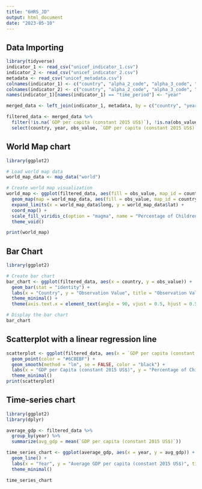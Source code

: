 ---
title: "6HRS_JD"
output: html_document
date: "2023-05-10"
---

## Data Importing

```{r setup, include=FALSE}
library(tidyverse)
indicator_1 <- read_csv("unicef_indicator_1.csv")
indicator_2 <- read_csv("unicef_indicator_2.csv")
metadata <- read_csv("unicef_metadata.csv")
colnames(indicator_1) <- c("country", "alpha_2_code", "alpha_3_code", "numeric_code", "indicator", "time_period", "obs_value", "sex", "unit_multiplier", "unit_of_measure", "observation_status", "observation_confidentiality", "time_period_activity_related_to_when_the_data_are_collected", "current_age")
colnames(indicator_2) <- c("country", "alpha_2_code", "alpha_3_code", "numeric_code", "indicator", "time_period", "obs_value", "sex", "unit_multiplier", "unit_of_measure", "observation_status", "observation_confidentiality", "time_period_activity_related_to_when_the_data_are_collected", "current_age")
names(indicator_1)[names(indicator_1) == "time_period"] <- "year"

merged_data <- left_join(indicator_1, metadata, by = c("country", "year"))

filtered_data <- merged_data %>%
  filter(!is.na(`GDP per capita (constant 2015 US$)`), !is.na(obs_value)) %>%
  select(country, year, obs_value, `GDP per capita (constant 2015 US$)`)

```

## World Map chart

```{r V1}

library(ggplot2)

# Load world map data
world_map_data <- map_data("world")

# Create world map visualization
world_map <- ggplot(filtered_data, aes(fill = obs_value, map_id = country)) +
  geom_map(map = world_map_data, aes(fill = obs_value, map_id = country), color = "white") +
  expand_limits(x = world_map_data$long, y = world_map_data$lat) +
  coord_map() +
  scale_fill_viridis_c(option = "magma", name = "Percentage of Children") +
  theme_void()

print(world_map)

```

##  Bar Chart

```{r V2}

library(ggplot2)

# Create bar chart
bar_chart <- ggplot(filtered_data, aes(x = country, y = obs_value)) +
  geom_bar(stat = "identity") +
  labs(x = "Country", y = "Observation Value", title = "Observation Value by Country") +
  theme_minimal() +
  theme(axis.text.x = element_text(angle = 90, vjust = 0.5, hjust = 0.5))

# Display the bar chart
bar_chart

```

##  Scatterplot with a linear regression line


```{r V3}

scatterplot <- ggplot(filtered_data, aes(x = `GDP per capita (constant 2015 US$)`, y = obs_value)) +
  geom_point(color = "#6C8EBF") +
  geom_smooth(method = "lm", se = FALSE, color = "black") +
  labs(x = "GDP per Capita (constant 2015 US$)", y = "Percentage of Children Suffering from Deprivation") +
  theme_minimal()
print(scatterplot)

```
##  Time-series chart

```{r V4}

library(ggplot2)
library(dplyr)

average_gdp <- filtered_data %>%
  group_by(year) %>%
  summarize(avg_gdp = mean(`GDP per capita (constant 2015 US$)`))

time_series_chart <- ggplot(average_gdp, aes(x = year, y = avg_gdp)) +
  geom_line() +
  labs(x = "Year", y = "Average GDP per capita (constant 2015 US$)", title = "Average GDP per Capita Over Time") +
  theme_minimal()

time_series_chart

```

